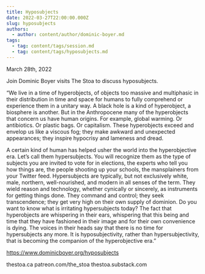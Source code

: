 ```yaml
---
title: Hyposubjects
date: 2022-03-27T22:00:00.000Z
slug: hyposubjects
authors:
  - author: content/author/dominic-boyer.md
tags:
  - tag: content/tags/session.md
  - tag: content/tags/hyposubjects.md
---
```


March 28th, 2022

Join Dominic Boyer visits The Stoa to discuss hyposubjects.

“We live in a time of hyperobjects, of objects too massive and multiphasic in their distribution in time and space for humans to fully comprehend or experience them in a unitary way. A black hole is a kind of hyperobject, a biosphere is another. But in the Anthropocene many of the hyperobjects that concern us have human origins. For example, global warming. Or antibiotics. Or plastic bags. Or capitalism. These hyperobjects exceed and envelop us like a viscous fog; they make awkward and unexpected appearances; they inspire hypocrisy and lameness and dread.

A certain kind of human has helped usher the world into the hyperobjective era. Let’s call them hypersubjects. You will recognize them as the type of subjects you are invited to vote for in elections, the experts who tell you how things are, the people shooting up your schools, the mansplainers from your Twitter feed. Hypersubjects are typically, but not exclusively white, male, northern, well-nourished, and modern in all senses of the term. They wield reason and technology, whether cynically or sincerely, as instruments for getting things done. They command and control; they seek transcendence; they get very high on their own supply of dominion. Do you want to know what is irritating hypersubjects today? The fact that hyperobjects are whispering in their ears, whispering that this being and time that they have fashioned in their image and for their own convenience is dying. The voices in their heads say that there is no time for hypersubjects any more. It is hyposubjectivity, rather than hypersubjectivity, that is becoming the companion of the hyperobjective era.”

https://www.dominicboyer.org/hyposubjects

thestoa.ca
patreon.com/the_stoa
thestoa.substack.com

